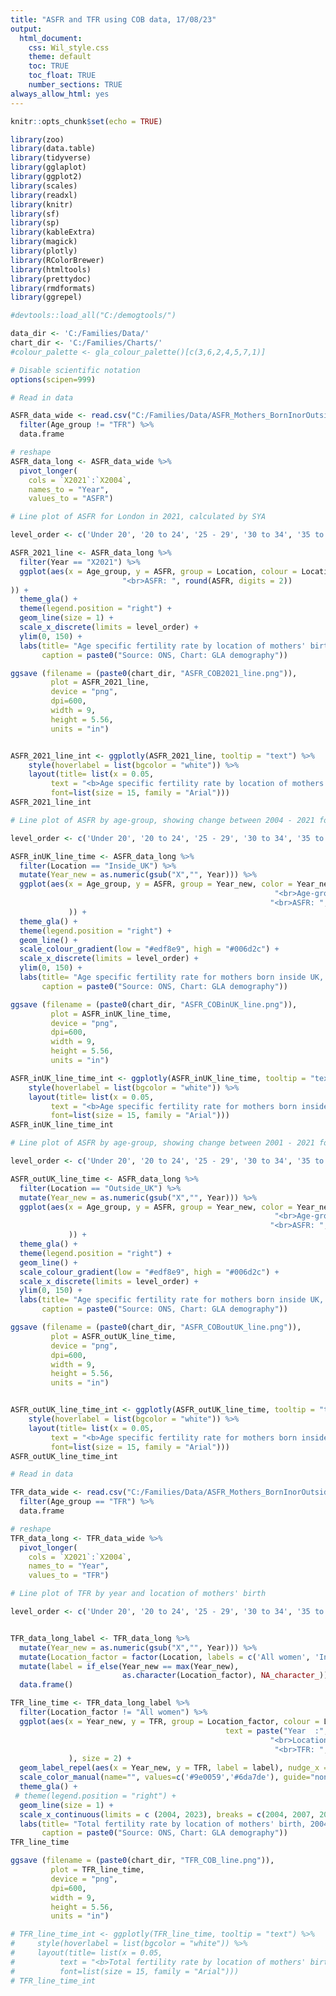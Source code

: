 ```yaml
---
title: "ASFR and TFR using COB data, 17/08/23"
output: 
  html_document:
    css: Wil_style.css
    theme: default
    toc: TRUE
    toc_float: TRUE
    number_sections: TRUE
always_allow_html: yes
---
```


```r

knitr::opts_chunk$set(echo = TRUE)

library(zoo)
library(data.table)
library(tidyverse)
library(gglaplot)
library(ggplot2)
library(scales)
library(readxl)
library(knitr)
library(sf)
library(sp)
library(kableExtra)
library(magick)
library(plotly)    
library(RColorBrewer)
library(htmltools)
library(prettydoc)
library(rmdformats)
library(ggrepel)

#devtools::load_all("C:/demogtools/")

data_dir <- 'C:/Families/Data/'
chart_dir <- 'C:/Families/Charts/'
#colour_palette <- gla_colour_palette()[c(3,6,2,4,5,7,1)]

# Disable scientific notation
options(scipen=999)

```


```r

# Read in data 

ASFR_data_wide <- read.csv("C:/Families/Data/ASFR_Mothers_BornInorOutsideUK.csv") %>%
  filter(Age_group != "TFR") %>%   
  data.frame

# reshape
ASFR_data_long <- ASFR_data_wide %>% 
  pivot_longer(
    cols = `X2021`:`X2004`, 
    names_to = "Year",
    values_to = "ASFR")


```


```r

# Line plot of ASFR for London in 2021, calculated by SYA

level_order <- c('Under 20', '20 to 24', '25 - 29', '30 to 34', '35 to 39', '40 and over')

ASFR_2021_line <- ASFR_data_long %>%
  filter(Year == "X2021") %>%
  ggplot(aes(x = Age_group, y = ASFR, group = Location, colour = Location, text = paste("Age-group : ", Age_group,
                         "<br>ASFR: ", round(ASFR, digits = 2))
)) +
  theme_gla() +
  theme(legend.position = "right") +
  geom_line(size = 1) + 
  scale_x_discrete(limits = level_order) +
  ylim(0, 150) +
  labs(title= "Age specific fertility rate by location of mothers' birth, 2021", 
       caption = paste0("Source: ONS, Chart: GLA demography"))

ggsave (filename = (paste0(chart_dir, "ASFR_COB2021_line.png")),
         plot = ASFR_2021_line,
         device = "png",
         dpi=600,
         width = 9,
         height = 5.56,
         units = "in")


ASFR_2021_line_int <- ggplotly(ASFR_2021_line, tooltip = "text") %>%
    style(hoverlabel = list(bgcolor = "white")) %>%
    layout(title= list(x = 0.05,
         text = "<b>Age specific fertility rate by location of mothers' birth, 2021<b>", 
         font=list(size = 15, family = "Arial")))
ASFR_2021_line_int


```



```r

# Line plot of ASFR by age-group, showing change between 2004 - 2021 for mothers born in UK

level_order <- c('Under 20', '20 to 24', '25 - 29', '30 to 34', '35 to 39', '40 and over')

ASFR_inUK_line_time <- ASFR_data_long %>%
  filter(Location == "Inside_UK") %>%
  mutate(Year_new = as.numeric(gsub("X","", Year))) %>%
  ggplot(aes(x = Age_group, y = ASFR, group = Year_new, color = Year_new, text = paste("Year  :", Year_new,
                                                           "<br>Age-group : ", Age_group,
                                                          "<br>ASFR: ", round(ASFR, digits = 3))
             )) +
  theme_gla() +
  theme(legend.position = "right") +
  geom_line() + 
  scale_colour_gradient(low = "#edf8e9", high = "#006d2c") +
  scale_x_discrete(limits = level_order) +  
  ylim(0, 150) +
  labs(title= "Age specific fertility rate for mothers born inside UK, 2004 - 2021", 
       caption = paste0("Source: ONS, Chart: GLA demography"))

ggsave (filename = (paste0(chart_dir, "ASFR_COBinUK_line.png")),
         plot = ASFR_inUK_line_time,
         device = "png",
         dpi=600,
         width = 9,
         height = 5.56,
         units = "in")

ASFR_inUK_line_time_int <- ggplotly(ASFR_inUK_line_time, tooltip = "text") %>%
    style(hoverlabel = list(bgcolor = "white")) %>%
    layout(title= list(x = 0.05,
         text = "<b>Age specific fertility rate for mothers born inside UK, 2001 - 2021<b>", 
         font=list(size = 15, family = "Arial")))
ASFR_inUK_line_time_int

```

```r

# Line plot of ASFR by age-group, showing change between 2001 - 2021 for mothers born outside UK

level_order <- c('Under 20', '20 to 24', '25 - 29', '30 to 34', '35 to 39', '40 and over')

ASFR_outUK_line_time <- ASFR_data_long %>%
  filter(Location == "Outside_UK") %>%
  mutate(Year_new = as.numeric(gsub("X","", Year))) %>%
  ggplot(aes(x = Age_group, y = ASFR, group = Year_new, color = Year_new, text = paste("Year  :", Year_new,
                                                           "<br>Age-group : ", Age_group,
                                                          "<br>ASFR: ", round(ASFR, digits = 3))
             )) +
  theme_gla() +
  theme(legend.position = "right") +
  geom_line() + 
  scale_colour_gradient(low = "#edf8e9", high = "#006d2c") +
  scale_x_discrete(limits = level_order) +  
  ylim(0, 150) +
  labs(title= "Age specific fertility rate for mothers born inside UK, 2004 - 2021", 
       caption = paste0("Source: ONS, Chart: GLA demography"))

ggsave (filename = (paste0(chart_dir, "ASFR_COBoutUK_line.png")),
         plot = ASFR_outUK_line_time,
         device = "png",
         dpi=600,
         width = 9,
         height = 5.56,
         units = "in")


ASFR_outUK_line_time_int <- ggplotly(ASFR_outUK_line_time, tooltip = "text") %>%
    style(hoverlabel = list(bgcolor = "white")) %>%
    layout(title= list(x = 0.05,
         text = "<b>Age specific fertility rate for mothers born inside UK, 2004 - 2021<b>", 
         font=list(size = 15, family = "Arial")))
ASFR_outUK_line_time_int

```



```r

# Read in data 

TFR_data_wide <- read.csv("C:/Families/Data/ASFR_Mothers_BornInorOutsideUK.csv") %>%
  filter(Age_group == "TFR") %>%   
  data.frame

# reshape
TFR_data_long <- TFR_data_wide %>% 
  pivot_longer(
    cols = `X2021`:`X2004`, 
    names_to = "Year",
    values_to = "TFR")

```


```r

# Line plot of TFR by year and location of mothers' birth

level_order <- c('Under 20', '20 to 24', '25 - 29', '30 to 34', '35 to 39', '40 and over')


TFR_data_long_label <- TFR_data_long %>%
  mutate(Year_new = as.numeric(gsub("X","", Year))) %>%
  mutate(Location_factor = factor(Location, labels = c('All women', 'Inside UK', 'Outside UK'))) %>%
  mutate(label = if_else(Year_new == max(Year_new), 
                         as.character(Location_factor), NA_character_)) %>%
  data.frame()

TFR_line_time <- TFR_data_long_label %>%
  filter(Location_factor != "All women") %>%
  ggplot(aes(x = Year_new, y = TFR, group = Location_factor, colour = Location_factor, 
                                                text = paste("Year  :", Year_new,
                                                          "<br>Location of birth : ", Location,
                                                           "<br>TFR: ", round(TFR, digits = 3))
             ), size = 2) +
  geom_label_repel(aes(x = Year_new, y = TFR, label = label), nudge_x = 0, nudge_y = 0.05) +  
  scale_color_manual(name="", values=c('#9e0059','#6da7de'), guide="none") +
  theme_gla() +
 # theme(legend.position = "right") +
  geom_line(size = 1) + 
  scale_x_continuous(limits = c (2004, 2023), breaks = c(2004, 2007, 2010, 2013, 2016, 2019, 2022)) +
  labs(title= "Total fertility rate by location of mothers' birth, 2004 - 2021", 
       caption = paste0("Source: ONS, Chart: GLA demography"))
TFR_line_time

ggsave (filename = (paste0(chart_dir, "TFR_COB_line.png")),
         plot = TFR_line_time,
         device = "png",
         dpi=600,
         width = 9,
         height = 5.56,
         units = "in")

# TFR_line_time_int <- ggplotly(TFR_line_time, tooltip = "text") %>%
#     style(hoverlabel = list(bgcolor = "white")) %>%
#     layout(title= list(x = 0.05,
#          text = "<b>Total fertility rate by location of mothers' birth, 2004 - 2021<b>", 
#          font=list(size = 15, family = "Arial")))
# TFR_line_time_int

```